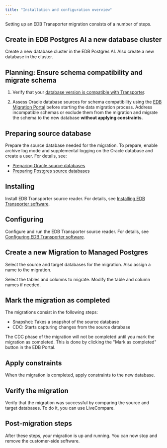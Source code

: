 ```yaml
---
title: "Installation and configuration overview"
---
```


Setting up an EDB Transporter migration consists of a number of steps.

## Create in EDB Postgres AI a new database cluster

Create a new database cluster in the EDB Postgres AI. Also create a new database in the cluster.

## Planning: Ensure schema compatibility and migrate schema

1. Verify that your [database version is compatible with Transporter](supported_versions). 

2. Assess Oracle database sources for schema compatibility using the [EDB Migration Portal](https://www.enterprisedb.com/docs/migration_portal/latest/) before starting the data migration process. Address incompatible schemas or exclude them from the migration and migrate the schema to the new database **without applying constraints**.

## Preparing source database

Prepare the source database needed for the migration. To prepare, enable archive log mode and supplemental logging on the Oracle database and create a user. For details, see:

-  [Preparing Oracle source databases](preparing_db/preparing_oracle_source_databases/#preparing_oracle_sources)
-  [Preparing Postgres source databases](preparing_db/preparing_postgres_source_databases/#preparing_postgres_sources)

## Installing

Install EDB Transporter source reader. For details, see [Installing EDB Transporter software](installing).

## Configuring

Configure and run the EDB Transporter source reader. For details, see [Configuring EDB Transporter software](config_reader).

## Create a new Migration to Managed Postgres

Select the source and target databases for the migration. Also assign a name to the migration.

Select the tables and columns to migrate. Modify the table and column names if needed.

## Mark the migration as completed

The migrations consist in the following steps:
- Snapshot: Takes a snapshot of the source database
- CDC: Starts capturing changes from the source database

The CDC phase of the migration will not be completed until you mark the migration as completed. This is done by clicking the "Mark as completed" button in the EDB Portal.

## Apply constraints

When the migration is completed, apply constraints to the new database.

## Verify the migration

Verify that the migration was successful by comparing the source and target databases. To do it, you can use LiveCompare.

## Post-migration steps

After these steps, your migration is up and running. You can now stop and remove the customer-side software.